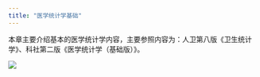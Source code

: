 ```yaml
---
title: "医学统计学基础"
---
```


本章主要介绍基本的医学统计学内容，主要参照内容为：人卫第八版《卫生统计学》、科社第二版《医学统计学（基础版）》。

![](images/medical-statistics-cover.jpg)